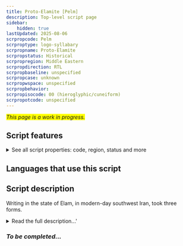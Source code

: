 ```yaml
---
title: Proto-Elamite [Pelm]
description: Top-level script page
sidebar:
    hidden: true
lastUpdated: 2025-08-06
scrpropcode: Pelm
scrproptype: logo-syllabary
scrpropname: Proto-Elamite
scrpropstatus: Historical
scrpropregion: Middle Eastern
scrpropdirection: RTL
scrpropbaseline: unspecified
scrpropcase: unknown
scrpropwspace: unspecified
scrpropbehavior: 
scrpropisocode: 00 (hieroglyphic/cuneiform)
scrpropotcode: unspecified
---
```


<span style='background-color:yellow'>_This page is a work in progress._</span>


## Script features

<details>
<summary> See all script properties: code, region, status and more</summary>
<ScriptInfo />
</details>

## Languages that use this script

<WsList script='Pelm' wsMax='5' />

## Script description

Writing in the state of Elam, in modern-day southwest Iran, took three forms.

<details><summary>Read the full description...'</summary>_Not yet available._</details>

### _To be completed..._

